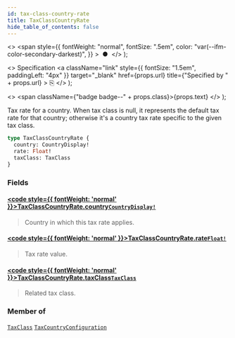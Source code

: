 ```yaml
---
id: tax-class-country-rate
title: TaxClassCountryRate
hide_table_of_contents: false
---
```


  <>
    <span
      style={{
        fontWeight: "normal",
        fontSize: ".5em",
        color: "var(--ifm-color-secondary-darkest)",
      }}
    >
      &nbsp;●&nbsp;
    </span>
  </>
);

  <>
    Specification
    <a
      className="link"
      style={{ fontSize: "1.5em", paddingLeft: "4px" }}
      target="\_blank"
      href={props.url}
      title={"Specified by " + props.url}
    >
      ⎘
    </a>
  </>
);

  <>
    <span className={"badge badge--" + props.class}>{props.text}</span>
  </>
);

Tax rate for a country. When tax class is null, it represents the default tax rate for that country; otherwise it's a country tax rate specific to the given tax class.

<Badge text="Added in Saleor 3.9" class="secondary margin-bottom--sm" />

<FeaturePreview />

```graphql
type TaxClassCountryRate {
  country: CountryDisplay!
  rate: Float!
  taxClass: TaxClass
}
```

### Fields

#### [<code style={{ fontWeight: 'normal' }}>TaxClassCountryRate.<b>country</b></code>](#)<Bullet />[`CountryDisplay!`](../../../api-reference/miscellaneous/objects/country-display) <Badge class="secondary" text="non-null"/> <Badge class="secondary" text="object"/>

> Country in which this tax rate applies.

#### [<code style={{ fontWeight: 'normal' }}>TaxClassCountryRate.<b>rate</b></code>](#)<Bullet />[`Float!`](../../../api-reference/miscellaneous/scalars/float) <Badge class="secondary" text="non-null"/> <Badge class="secondary" text="scalar"/>

> Tax rate value.

#### [<code style={{ fontWeight: 'normal' }}>TaxClassCountryRate.<b>taxClass</b></code>](#)<Bullet />[`TaxClass`](../../../api-reference/taxes/objects/tax-class) <Badge class="secondary" text="object"/>

> Related tax class.

### Member of

[`TaxClass`](../../../api-reference/taxes/objects/tax-class) <Badge class="secondary" text="object"/><Bullet />[`TaxCountryConfiguration`](../../../api-reference/taxes/objects/tax-country-configuration) <Badge class="secondary" text="object"/>

